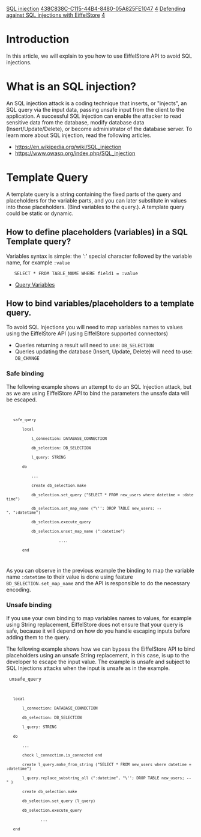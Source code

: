 [[Property:link_title|SQL injection]]
[[Property:uuid|438C838C-C115-44B4-8480-05A825FE1047]]
[[Property:weight|4]]
[[Property:title|Defending against SQL injections with EiffelStore]]
[[Property:weight|4]]


= Introduction =
In this article, we will explain to you how to use EiffelStore API to avoid SQL injections.

= What is an SQL injection? =
An SQL injection attack is a coding technique that inserts, or "injects", an SQL query via the input data, passing unsafe input from the client to the application. A successful SQL injection can enable the attacker to read sensitive data from the database, modify database data (Insert/Update/Delete), or become administrator of the database server.  To learn more about SQL injection, read the following articles.

{{SeeAlso| To learn more about SQL injection, read the following articles. }}

* [https://en.wikipedia.org/wiki/SQL_injection https://en.wikipedia.org/wiki/SQL_injection]
* [https://www.owasp.org/index.php/SQL_injection https://www.owasp.org/index.php/SQL_injection]


= Template Query =
A template query is a string containing the fixed parts of the query and placeholders for the variable parts, and you can later substitute in values into those placeholders. (Bind variables to the query.). A template query could be static or dynamic.

{{Note|the way you bind variables to the query is quite important and it will define if your query is safe and avoid a SQL Injection attack.}}

== How to define placeholders (variables) in a SQL Template query? ==
Variables syntax is simple: the ':' special character followed by the variable name, for example <code>:value</code> 

   	<code>SELECT * FROM  TABLE_NAME WHERE field1 = :value</code>

{{SeeAlso| To learn more about EiffelStore query variables read the following article}}
* [https://www.eiffel.org/doc/solutions/Query%20variables Query Variables]

==How to bind variables/placeholders to a template query.==

To avoid SQL Injections you will need to map variables names to values using the EiffelStore API (using EiffelStore supported connectors)

* Queries returning a result will need to use: <code>DB_SELECTION</code>
* Queries updating the database (Insert, Update, Delete) will need to use: <code>DB_CHANGE</code>

=== Safe binding ===
The following example shows an attempt to do an SQL Injection attack, but as we are using EiffelStore API to bind the parameters the unsafe data will be escaped.

<code>
	safe_query
		local
			l_connection: DATABASE_CONNECTION
			db_selection: DB_SELECTION
			l_query: STRING
		do
			...	
			create db_selection.make
			db_selection.set_query ("SELECT * FROM new_users where datetime = :datetime")
			db_selection.set_map_name ("\''; DROP TABLE new_users; --", ":datetime")
			db_selection.execute_query
			db_selection.unset_map_name (":datetime")
                        ....
		end
</code>

As you can observe in the previous example the binding to map the variable name <code>:datetime</code> to their value is done
using feature <code> BD_SELECTION.set_map_name</code> and the API is responsible to do the necessary encoding.

=== Unsafe binding ===
If you use your own binding to map variables names to values, for example using String replacement, EiffelStore does not ensure that your query is safe, because it will depend on how do you handle escaping inputs before adding them to the query.

The following example shows how we can bypass the EiffelStore API to bind placeholders using an unsafe String replacement, in this case, is up to the developer to escape the input value. The example is unsafe and subject to SQL Injections attacks when the input is unsafe as in the example. 

<code>
unsafe_query
	local
		l_connection: DATABASE_CONNECTION
		db_selection: DB_SELECTION
		l_query: STRING
	do
		...
		check l_connection.is_connected end
		create l_query.make_from_string ("SELECT * FROM new_users where datetime = :datetime")
		l_query.replace_substring_all (":datetime", "\''; DROP TABLE new_users; --" )
		create db_selection.make
		db_selection.set_query (l_query)
		db_selection.execute_query
                ...
	end
</code>

